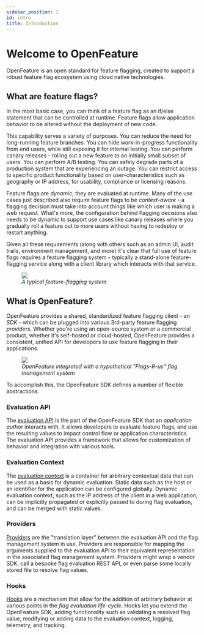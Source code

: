 ```yaml
---
sidebar_position: 1
id: intro
title: Introduction
---
```


# Welcome to OpenFeature

OpenFeature is an open standard for feature flagging, created to support a robust feature flag ecosystem using cloud native technologies.

## What are feature flags?

In the most basic case, you can think of a feature flag as an if/else statement that can be controlled at runtime.
Feature flags allow application behavior to be altered without the deployment of new code.

This capability serves a variety of purposes.
You can reduce the need for long-running feature branches.
You can hide work-in-progress functionality from end users, while still exposing it for internal testing.
You can perform canary releases - rolling out a new feature to an initially small subset of users.
You can perform A/B testing. You can safely degrade parts of a production system that are experiencing an outage.
You can restrict access to specific product functionality based on user-characteristics such as geography or IP address, for usability, compliance or licensing reasons.

Feature flags are _dynamic_; they are evaluated at runtime.
Many of the use cases just described also require feature flags to be _context-aware_ - a flagging decision must take into account things like which user is making a web request. What's more, the configuration behind flagging decisions also needs to be dynamic to support use cases like canary releases where you gradually roll a feature out to more users without having to redeploy or restart anything.

Given all these requirements (along with others such as an admin UI, audit trails, environment management, and more) it's clear that full use of feature flags requires a feature flagging system - typically a stand-alone feature-flagging service along with a client library which interacts with that service.

<figure>
  <img src={require('@site/static/img/docs/reference/ff-service.png').default} />
  <figcaption>
    <i>A typical feature-flagging system</i>
  </figcaption>
</figure>

## What is OpenFeature?

OpenFeature provides a shared, standardized feature flagging client - an _SDK_ - which can be plugged into various 3rd-party feature flagging _providers_.
Whether you're using an open-source system or a commercial product, whether it's self-hosted or cloud-hosted, OpenFeature provides a consistent, unified API for developers to use feature flagging in their applications.

<figure>
  <img src={require('@site/static/img/docs/reference/of-architecture.png').default} />
  <figcaption>
    <i>OpenFeature integrated with a hypothetical "Flags-R-us" flag management system</i>
  </figcaption>
</figure>

To accomplish this, the OpenFeature SDK defines a number of flexible abstractions.

### Evaluation API

The [evaluation API](./concepts/01-evaluation-api.mdx) is the part of the OpenFeature SDK that an _application author_ interacts with.
It allows developers to evaluate feature flags, and use the resulting values to impact control flow or application characteristics.
The evaluation API provides a framework that allows for customization of behavior and integration with various tools.

### Evaluation Context

The [evaluation context](./concepts/03-evaluation-context.mdx) is a container for arbitrary contextual data that can be used as a basis for dynamic evaluation.
Static data such as the host or an identifier for the application can be configured globally.
Dynamic evaluation context, such as the IP address of the client in a web application, can be implicitly propagated or explicitly passed to during flag evaluation, and can be merged with static values.

### Providers

[Providers](./concepts/02-provider.mdx) are the "translation layer" between the evaluation API and the flag management system in use.
Providers are responsible for mapping the arguments supplied to the evaluation API to their equivalent representation in the associated flag management system.
Providers might wrap a vendor SDK, call a bespoke flag evaluation REST API, or even parse some locally stored file to resolve flag values.

### Hooks

[Hooks](./concepts/04-hooks.mdx) are a mechanism that allow for the addition of arbitrary behavior at various points in the _flag evaluation life-cycle_.
Hooks let you extend the OpenFeature SDK, adding functionality such as validating a resolved flag value, modifying or adding data to the evaluation context, logging, telemetry, and tracking.
